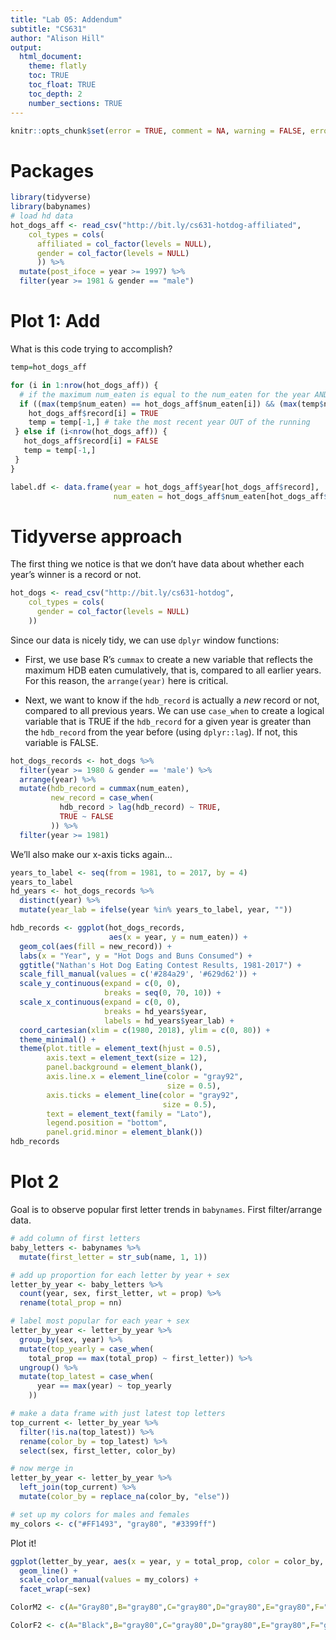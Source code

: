 ```yaml
---
title: "Lab 05: Addendum"
subtitle: "CS631"
author: "Alison Hill"
output:
  html_document:
    theme: flatly
    toc: TRUE
    toc_float: TRUE
    toc_depth: 2
    number_sections: TRUE
---
```


```r
knitr::opts_chunk$set(error = TRUE, comment = NA, warning = FALSE, errors = FALSE, message = FALSE, tidy = FALSE, cache = FALSE)
```

# Packages

```r
library(tidyverse)
library(babynames)
# load hd data
hot_dogs_aff <- read_csv("http://bit.ly/cs631-hotdog-affiliated", 
    col_types = cols(
      affiliated = col_factor(levels = NULL), 
      gender = col_factor(levels = NULL)
      )) %>% 
  mutate(post_ifoce = year >= 1997) %>% 
  filter(year >= 1981 & gender == "male") 
```

# Plot 1: Add

What is this code trying to accomplish?

```r
temp=hot_dogs_aff

for (i in 1:nrow(hot_dogs_aff)) { 
  # if the maximum num_eaten is equal to the num_eaten for the year AND it's not the same as the year before
  if ((max(temp$num_eaten) == hot_dogs_aff$num_eaten[i]) && (max(temp$num_eaten) != hot_dogs_aff$num_eaten[i+1]) && (i<nrow(hot_dogs_aff))) {
    hot_dogs_aff$record[i] = TRUE
    temp = temp[-1,] # take the most recent year OUT of the running 
 } else if (i<nrow(hot_dogs_aff)) {
   hot_dogs_aff$record[i] = FALSE
   temp = temp[-1,]
 }
}

label.df <- data.frame(year = hot_dogs_aff$year[hot_dogs_aff$record],
                       num_eaten = hot_dogs_aff$num_eaten[hot_dogs_aff$record]) # turn this into a label dataframe
```

# Tidyverse approach

The first thing we notice is that we don't have data about whether each year's winner is a record or not. 

```r
hot_dogs <- read_csv("http://bit.ly/cs631-hotdog", 
    col_types = cols(
      gender = col_factor(levels = NULL)
    ))
```


Since our data is nicely tidy, we can use `dplyr` window functions:

- First, we use base R's `cummax` to create a new variable that reflects the maximum HDB eaten cumulatively, that is, compared to all earlier years. For this reason, the `arrange(year)` here is critical.

- Next, we want to know if the `hdb_record` is actually a *new* record or not, compared to all previous years. We can use `case_when` to create a logical variable that is TRUE if the `hdb_record` for a given year is greater than the `hdb_record` from the year before (using `dplyr::lag`). If not, this variable is FALSE.

```r
hot_dogs_records <- hot_dogs %>% 
  filter(year >= 1980 & gender == 'male') %>%  
  arrange(year) %>% 
  mutate(hdb_record = cummax(num_eaten),
         new_record = case_when(
           hdb_record > lag(hdb_record) ~ TRUE,
           TRUE ~ FALSE
         )) %>% 
  filter(year >= 1981)
```


We'll also make our x-axis ticks again...


```r
years_to_label <- seq(from = 1981, to = 2017, by = 4)
years_to_label
hd_years <- hot_dogs_records %>%
  distinct(year) %>% 
  mutate(year_lab = ifelse(year %in% years_to_label, year, ""))
```


```r
hdb_records <- ggplot(hot_dogs_records, 
                      aes(x = year, y = num_eaten)) + 
  geom_col(aes(fill = new_record)) + 
  labs(x = "Year", y = "Hot Dogs and Buns Consumed") +
  ggtitle("Nathan's Hot Dog Eating Contest Results, 1981-2017") +
  scale_fill_manual(values = c('#284a29', '#629d62')) + 
  scale_y_continuous(expand = c(0, 0),
                     breaks = seq(0, 70, 10)) +
  scale_x_continuous(expand = c(0, 0), 
                     breaks = hd_years$year,
                     labels = hd_years$year_lab) + 
  coord_cartesian(xlim = c(1980, 2018), ylim = c(0, 80)) +
  theme_minimal() +
  theme(plot.title = element_text(hjust = 0.5),
        axis.text = element_text(size = 12),
        panel.background = element_blank(),
        axis.line.x = element_line(color = "gray92", 
                                   size = 0.5),
        axis.ticks = element_line(color = "gray92", 
                                  size = 0.5),
        text = element_text(family = "Lato"),
        legend.position = "bottom",
        panel.grid.minor = element_blank())
hdb_records
```

# Plot 2

Goal is to observe popular first letter trends in `babynames`.
First filter/arrange data.
```r
# add column of first letters
baby_letters <- babynames %>% 
  mutate(first_letter = str_sub(name, 1, 1))

# add up proportion for each letter by year + sex
letter_by_year <- baby_letters %>%
  count(year, sex, first_letter, wt = prop) %>% 
  rename(total_prop = nn)

# label most popular for each year + sex
letter_by_year <- letter_by_year %>% 
  group_by(sex, year) %>% 
  mutate(top_yearly = case_when(
    total_prop == max(total_prop) ~ first_letter)) %>% 
  ungroup() %>% 
  mutate(top_latest = case_when(
      year == max(year) ~ top_yearly
    ))

# make a data frame with just latest top letters
top_current <- letter_by_year %>% 
  filter(!is.na(top_latest)) %>% 
  rename(color_by = top_latest) %>% 
  select(sex, first_letter, color_by)

# now merge in
letter_by_year <- letter_by_year %>% 
  left_join(top_current) %>% 
  mutate(color_by = replace_na(color_by, "else"))

# set up my colors for males and females
my_colors <- c("#FF1493", "gray80", "#3399ff")
```

Plot it!

```r
ggplot(letter_by_year, aes(x = year, y = total_prop, color = color_by, group = first_letter)) +
  geom_line() +
  scale_color_manual(values = my_colors) +
  facet_wrap(~sex)
```

```r
ColorM2 <- c(A="Gray80",B="gray80",C="gray80",D="gray80",E="gray80",F="gray80",G="gray80",H="gray80",I="gray80",J="Black",K="gray80",L="gray80",M="gray80",N="gray80",O="gray80",P="gray80",Q="gray80",R="gray80",S="gray80",T="gray80",U="gray80",V="gray80",W="gray80",X="gray80",Y="gray80",Z="gray80")

ColorF2 <- c(A="Black",B="gray80",C="gray80",D="gray80",E="gray80",F="gray80",G="gray80",H="gray80",I="gray80",J="gray80",K="gray80",L="gray80",M="gray80",N="gray80",O="gray80",P="gray80",Q="gray80",R="gray80",S="gray80",T="gray80",U="gray80",V="gray80",W="gray80",X="gray80",Y="gray80",Z="gray80")
```

